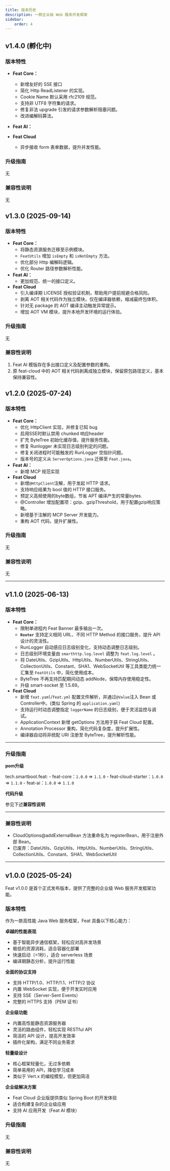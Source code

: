 ```yaml
---
title: 版本历史
description: 一款企业级 Web 服务开发框架
sidebar:
    order: 4
---
```



## v1.4.0 (孵化中)
### 版本特性
- **Feat Core：**
  - 新增友好的 SSE 接口
  - 简化 Http ReadListener 的实现。
  - Cookie Name 默认采用 rfc2109 规范。
  - 支持非 UTF8 字符集的请求。
  - 修复非法 upgrade 引发的请求参数解析阻塞问题。
  - 改进编解码算法。

- **Feat AI：**

- **Feat Cloud**
  - 异步接收 form 表单数据，提升并发性能。


### 升级指南
无
### 兼容性说明
无

## v1.3.0 (2025-09-14)
### 版本特性
- **Feat Core：**
    - 将静态资源服务迁移至示例模块。
    - `FeatUtils` 增加 `isEmpty` 和 `isNotEmpty` 方法。
    - 优化部分 Http 编解码逻辑。
    - 优化 Router 路径参数解析性能。
- **Feat AI：**
    - 更加规范、统一的接口定义。
- **Feat Cloud**
    - 引入编译期 LICENSE 授权验证机制，帮助用户提前规避合格风险。
    - 剥离 AOT 相关代码作为独立模块，仅在编译器依赖，缩减最终包体积。
    - 针对无 package 的 AOT 编译主动触发异常提示。
    - 增加 AOT VM 模块，提升本地开发环境的运行体验。

### 升级指南
无
### 兼容性说明
1. Feat AI 模版存在多出接口定义及配置参数的重构。
2. 原 feat-cloud 中的 AOT 相关代码剥离成独立模块，保留原包路径定义，基本保持兼容性。

## v1.2.0 (2025-07-24)

### 版本特性
- **Feat Core：**
    - 优化 HttpClient 实现，并修复已知 bug
    - 启用SSE时默认禁用 chunked 响应header
    - 扩充 ByteTree 初始化缓存值，提升服务性能。
    - 修复 Runlogger 未实现日志级别判定的问题。
    - 修复关闭进程时可能触发的 RunLogger 空指针问题。
    - 版本号的定义从 `ServerOptions.java` 迁移至 `Feat.java`。
- **Feat AI：**
    - 新增 MCP 规范实现
- **Feat Cloud**
  - 新增`@HttpClient`注解，用于发起 HTTP 请求。
  - 支持响应结果为 bool 值的 HTTP 接口服务。
  - 预定义高频使用的byte数组，节省 APT 编译产生的常量bytes.
  - @Controller 增加配置项：gzip、gzipThreshold，用于配置gzip响应策略。
  - 新增基于注解的 MCP Server 开发能力。
  - 重构 AOT 代码，提升扩展性。
### 升级指南
无
### 兼容性说明
无

---

## v1.1.0 (2025-06-13)

### 版本特性

- **Feat Core：**
    - 限制单进程内 Feat Banner 最多输出一次。
    - **`Router`** 支持定义相同 URL、不同 HTTP Method 的接口服务，提升 API 设计的灵活性。
    - RunLogger 自动感应日志级别变化，支持动态调整日志级别。
    - 日志级别环境变量由 `smarthttp.log.level` 调整为 `feat.log.level` 。
    - 将 DateUtils、GzipUtils、HttpUtils、NumberUtils、StringUtils、CollectionUtils、Constant、SHA1、WebSocketUtil 等工具类能力统一汇集至 `FeatUtils` 中，简化使用成本。
    - ByteTree 不再支持匹配期间动态 addNode，保障内存使用稳定性。
    - 升级 smart-socket 至 1.5.69。
- **Feat Cloud**
  - 新增 `feat.yaml`/`feat.yml` 配置文件解析，并通过`@Value`注入 Bean 或 Controller中。(类似 Spring 的 `application.yaml`)
  - 支持运行时动态调整指定 `loggerName` 的日志级别，便于灵活监控与调试。
  - ApplicationContext 新增 getOptions 方法用于获 Feat Cloud 配置。
  - Annotation Processor 重构，简化代码复杂度，提升扩展性。
  - 编译器自动将非统配 URI 注册至 ByteTree，提升解析性能。

---

### 升级指南

**pom升级**

tech.smartboot.feat:
    - feat-core：`1.0.0` => `1.1.0`
    - feat-cloud-starter：`1.0.0` => `1.1.0`
    - feat-ai：`1.0.0` => `1.1.0`

**代码升级**

参见下述**兼容性说明**

----
### 兼容性说明
- CloudOptions@addExternalBean 方法重命名为 registerBean，用于注册外部 Bean。
- 已废弃：DateUtils、GzipUtils、HttpUtils、NumberUtils、StringUtils、CollectionUtils、Constant、SHA1、WebSocketUtil

---
## v1.0.0 (2025-05-24)

Feat v1.0.0 是首个正式发布版本，提供了完整的企业级 Web 服务开发框架功能。

### 版本特性
作为一款高性能 Java Web 服务框架，Feat 具备以下核心能力：

**卓越的性能表现**
- 基于智能异步通信框架，轻松应对高并发场景
- 极低的资源消耗，适合容器化部署
- 快速启动（&lt;1秒），适合 serverless 场景
- 编译期静态分析，提升运行性能

**全面的协议支持**

- 支持 HTTP/1.0、HTTP/1.1、HTTP/2 协议
- 内置 WebSocket 实现，便于开发实时应用
- 支持 SSE（Server-Sent Events）
- 完整的 HTTPS 支持（PEM 证书）

**企业级功能**
- 内置高性能静态资源服务器
- 灵活的路由组件，轻松实现 RESTful API
- 简洁的 API 设计，提高开发效率
- 插件化架构，满足不同业务需求

**轻量级设计**
- 核心框架轻量化，无过多依赖
- 简单易用的 API，降低学习成本
- 类似于 Vert.x 的编程模型，但更加简洁

**企业级解决方案**
- Feat Cloud 企业版提供类似 Spring Boot 的开发体验
- 适合构建复杂的企业级应用
- 支持 AI 应用开发（Feat AI 模块）

### 升级指南
无
### 兼容性说明
无